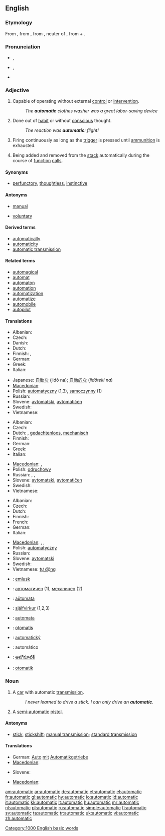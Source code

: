 ==English==

===Etymology===
From {{etyl|fr}} {{term|automatique}}, from {{etyl|el}} {{term|αυτοματικός|sc=Grek|tr=automatikos}}, from {{etyl|grc}} {{term|αὐτόματον|sc=polytonic|tr=automaton}}, neuter of {{term|αὐτόματος||selfmoving, moving of oneself, self-acting, spontaneous|sc=polytonic|tr=automatos}}, from {{term|αὐτός||self, myself|sc=polytonic|tr=autos}} + {{term|μέμαα||to wish eagerly, strive, yearn, desire|sc=polytonic|tr=memaa}}.

===Pronunciation===
* {{a|UK}} {{IPA|/ˌɔːtəˈmætɪk/}}, {{SAMPA|/%O:t@"m{tIk/}}
* {{a|US}} {{IPA|/ˌɔtəˈmætɪk/}}, {{SAMPA|/%Ot@"m{tIk/}}
* {{audio|en-us-automatic.ogg|Audio (US)}}
*: {{rhymes|ætɪk}}

===Adjective===
{{en-adj|-}}

# Capable of operating without external [[control]] or [[intervention]].
#: ''The '''automatic''' clothes washer was a great labor-saving device''
# Done out of [[habit]] or without [[conscious]] thought.
#: ''The reaction was '''automatic''': flight!''
# {{context|of a [[firearm]] such as a [[machine gun]]}} Firing continuously as long as the [[trigger]] is pressed until [[ammunition]] is exhausted.
# {{computing|of a local [[variable]]}} Being added and removed from the [[stack]] automatically during the course of [[function]] [[call]]s.

====Synonyms====
* {{sense|without conscious thought}} [[perfunctory]], [[thoughtless]], [[instinctive]]

====Antonyms====
* {{sense|not capable of operating with external control}} [[manual]]
* {{sense|not without conscious thought}} [[voluntary]]

====Derived terms====
* [[automatically]]
* [[automaticity]]
* [[automatic transmission]]

====Related terms====
* [[automagical]]
* [[automat]]
* [[automaton]]
* [[automation]]
* [[automatization]]
* [[automatize]]
* [[automobile]]
* [[autopilot]]

====Translations====
{{trans-top|capable of operating without external control}}
* Albanian: {{t+|sq|automatik|xs=Albanian}}
* Czech: {{t-|cs|automatický|m}}
* Danish: {{t-|da|automatik}}
* Dutch: {{t+|nl|automatisch}}
* Finnish: {{t+|fi|automaattinen}}, {{t+|fi|sarjatuli-}}
* German: {{t+|de|automatisch}}
* Greek: {{t+|el|αυτόματος|m|tr=''aftómatos''|sc=Grek}}
* Italian: {{t+|it|automatico}}
{{trans-mid}}
* Japanese: [[自動な]] (jidō na); [[自動的な]] (''jidōteki na'')
* [[Macedonian]]: {{t|mk|автоматски|m|tr=avtomátski|sc=Cyrl|xs=Macedonian}}
* Polish: [[automatyczny]] (1,3), [[samoczynny]] (1)
* Russian: {{t+|ru|автоматический|tr=a''vtomatíčeskij''|sc=Cyrl}}
* Slovene: [[avtomatski]], [[avtomatičen]]
* Swedish: {{t+|sv|automatisk}}
* Vietnamese: {{t+|vi|tự động|xs=Vietnamese}}
{{trans-bottom}}

{{trans-top|acting without conscious thought}}
* Albanian: {{t+|sq|automatik|xs=Albanian}}
* Czech: {{t-|cs|automatický|m}}
* Dutch: {{t+|nl|automatisch}}, [[gedachtenloos]], [[mechanisch]]
* Finnish: {{t+|fi|automaattinen}}
* German: {{t+|de|automatisch}}
* Greek: {{t+|el|αυτοματικός|m|tr=''aftomatikós''|sc=Grek}}
* Italian: {{t+|it|automatico}}
{{trans-mid}}
* [[Macedonian]]: {{t|mk|автоматски|tr=avtomátski|sc=Cyrl|xs=Macedonian}},  {{t|mk|механички|tr=mehánički|sc=Cyrl|xs=Macedonian}}
* Polish: [[odruchowy]] {{m}}
* Russian: {{t+|ru|автоматический|tr=avtomatíčeskij|sc=Cyrl}}, {{t|ru|механический|tr=''mexaníčeskij''|sc=Cyrl}}, {{t|ru|машинальный|tr=''mašinál'nyj''|sc=Cyrl}}
* Slovene: [[avtomatski]], [[avtomatičen]]
* Swedish: {{t+|sv|automatisk}}
* Vietnamese: {{t+|vi|tự nhiên|xs=Vietnamese}}
{{trans-bottom}}

{{trans-top|describing a firearm which fires continuously}}
* Albanian: {{t+|sq|automatik|xs=Albanian}}
* Czech: {{t-|cs|automatický|m}}
* Dutch: {{t+|nl|automatisch}}
* Finnish: {{t+|fi|automaattinen}}
* French: {{t+|fr|automatique}}
* German: {{t+|de|automatisch}}
* Italian: {{t+|it|automatico}}
{{trans-mid}}
* [[Macedonian]]: {{t|mk|автоматски|m|tr=avtomátski|sc=Cyrl|xs=Macedonian}},  {{t|mk|автоматска|f|tr=avtomátskа|sc=Cyrl|xs=Macedonian}},  {{t|mk|автоматско|n|tr=avtomátsko|sc=Cyrl|xs=Macedonian}}
* Polish: [[automatyczny]] {{m}}
* Russian: {{t+|ru|автоматический|tr=''avtomatíčeskij''|sc=Cyrl}}
* Slovene: [[avtomatski]]
* Swedish: {{t+|sv|automatisk}}
* Vietnamese: [[tự động]]
{{trans-bottom}}

{{checktrans-top}}
* {{ttbc|Breton}}: [[emlusk]]
* {{ttbc|Bulgarian}}: [[автоматичен]] {{m}} (1), [[механичен]] {{m}} (2)
* {{ttbc|Esperanto}}: [[aŭtomata]]
* {{ttbc|Icelandic}}: [[sjálfvirkur]] (1,2,3)
* {{ttbc|Ido}}: [[automata]]
* {{ttbc|Indonesian}}: [[otomatis]]
{{trans-mid}}
* {{ttbc|Slovak}}: [[automatický]]
* {{ttbc|Spanish}}: automático
* {{ttbc|Telugu}}: [[ఆటోమాటిక్]]
* {{ttbc|Turkish}}: [[otomatik]]
{{trans-bottom}}

===Noun===
{{en-noun}}

# A [[car]] with automatic [[transmission]].
#: ''I never learned to drive a stick. I can only drive an '''automatic'''.''
# {{proscribed}} A [[semi-automatic]] [[pistol]].

====Antonyms====
* {{sense|car with automatic transmission}} [[stick]], [[stickshift]]; [[manual transmission]]; [[standard transmission]]

====Translations====
{{trans-top|A car with automatic transmission}}
* German: [[Auto]] [[mit]] [[Automatikgetriebe]] {{n}}
* [[Macedonian]]: {{t|mk|автоматик|m|tr=avtomátik|sc=Cyrl|xs=Macedonian}}
{{trans-mid}}
* Slovene: {{t-|sl|avtomatik|m}}
{{trans-bottom}}

{{trans-top|A semi-automatic pistol}}
* [[Macedonian]]: {{t|mk|полуавтоматски пиштол|m|tr=poluavtomátski píštol|sc=Cyrl|xs=Macedonian}}
{{trans-mid}}
{{trans-bottom}}

[[Category:1000 English basic words]]

[[am:automatic]]
[[ar:automatic]]
[[de:automatic]]
[[et:automatic]]
[[el:automatic]]
[[fr:automatic]]
[[gl:automatic]]
[[hy:automatic]]
[[io:automatic]]
[[id:automatic]]
[[it:automatic]]
[[kk:automatic]]
[[lt:automatic]]
[[hu:automatic]]
[[mr:automatic]]
[[nl:automatic]]
[[pl:automatic]]
[[ru:automatic]]
[[simple:automatic]]
[[fi:automatic]]
[[sv:automatic]]
[[ta:automatic]]
[[tr:automatic]]
[[uk:automatic]]
[[vi:automatic]]
[[zh:automatic]]